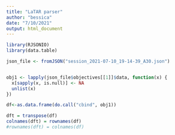 ```yaml
---
title: "LaTAR parser"
author: "bessica"
date: "7/10/2021"
output: html_document
---
```


```r
library(RJSONIO)
library(data.table)

json_file <- fromJSON("session_2021-07-10_19-14-39_A30.json")


obj1 <- lapply(json_file$objectives[[1]]$data, function(x) {
  x[sapply(x, is.null)] <- NA
  unlist(x)
})

df<-as.data.frame(do.call("cbind", obj1))
```

```r

dft = transpose(df)
colnames(dft) = rownames(df)
#rownames(dft) = colnames(df)
```

